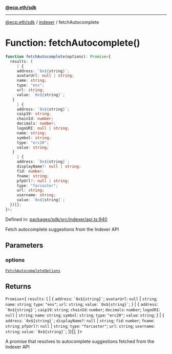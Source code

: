 [**@ecp.eth/sdk**](../../index.mdx)

***

[@ecp.eth/sdk](/sdk-reference/index.mdx) / [indexer](/sdk-reference/indexer/index.mdx) / fetchAutocomplete

# Function: fetchAutocomplete()

```ts
function fetchAutocomplete(options): Promise<{
  results: (
     | {
     address: `0x${string}`;
     avatarUrl: null | string;
     name: string;
     type: "ens";
     url: string;
     value: `0x${string}`;
   }
     | {
     address: `0x${string}`;
     caip19: string;
     chainId: number;
     decimals: number;
     logoURI: null | string;
     name: string;
     symbol: string;
     type: "erc20";
     value: string;
   }
     | {
     address: `0x${string}`;
     displayName?: null | string;
     fid: number;
     fname: string;
     pfpUrl?: null | string;
     type: "farcaster";
     url: string;
     username: string;
     value: `0x${string}`;
  })[];
}>;
```

Defined in: [packages/sdk/src/indexer/api.ts:940](https://github.com/ecp-eth/comments-monorepo/blob/main/packages/sdk/src/indexer/api.ts#L940)

Fetch autocomplete suggestions from the Indexer API

## Parameters

### options

[`FetchAutocompleteOptions`](/sdk-reference/indexer/type-aliases/FetchAutocompleteOptions.mdx)

## Returns

`Promise`\<\{
  `results`: (
     \| \{
     `address`: `` `0x${string}` ``;
     `avatarUrl`: `null` \| `string`;
     `name`: `string`;
     `type`: `"ens"`;
     `url`: `string`;
     `value`: `` `0x${string}` ``;
   \}
     \| \{
     `address`: `` `0x${string}` ``;
     `caip19`: `string`;
     `chainId`: `number`;
     `decimals`: `number`;
     `logoURI`: `null` \| `string`;
     `name`: `string`;
     `symbol`: `string`;
     `type`: `"erc20"`;
     `value`: `string`;
   \}
     \| \{
     `address`: `` `0x${string}` ``;
     `displayName?`: `null` \| `string`;
     `fid`: `number`;
     `fname`: `string`;
     `pfpUrl?`: `null` \| `string`;
     `type`: `"farcaster"`;
     `url`: `string`;
     `username`: `string`;
     `value`: `` `0x${string}` ``;
  \})[];
\}\>

A promise that resolves to autocomplete suggestions fetched from the Indexer API
